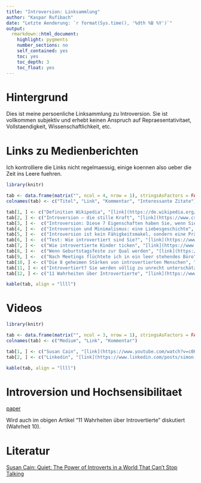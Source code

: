 ```yaml
---
title: "Introversion: Linksammlung"
author: "Kaspar Rufibach"
date: "Letzte Aenderung: `r format(Sys.time(), '%dth %B %Y')`"
output: 
  rmarkdown::html_document:
    highlight: pygments
    number_sections: no
    self_contained: yes
    toc: yes
    toc_depth: 3
    toc_float: yes
---
```


# Hintergrund

Dies ist meine persoenliche Linksammlung zu Introversion. Sie ist vollkommen subjektiv und erhebt keinen Anspruch auf Repraesentativitaet, Vollstaendigkeit, Wissenschaftlichkeit, etc.

# Links zu Medienberichten

Ich kontrolliere die Links nicht regelmaessig, einige koennen also ueber die Zeit ins Leere fuehren.

```r
library(knitr)

tab <- data.frame(matrix("", ncol = 4, nrow = 1), stringsAsFactors = FALSE)
colnames(tab) <- c("Titel", "Link", "Kommentar", "Interessante Zitate")

tab[1, ] <- c("Definition Wikipedia", "[link](https://de.wikipedia.org/wiki/Introversion_und_Extraversion)", "", "")
tab[2, ] <- c("Introversion – die stille Kraft", "[link](https://www.css.ch/de/firmenkunden/angebote/betriebliche-gesundheit/introversion.html)", "CSS Krankenkasse", "Besonders in Gruppen halten sie sich gerne im Hintergrund. Dies führt dazu, dass Introversion häufig mit Schüchternheit verwechselt wird. Dies ist aber ein Irrtum, da introvertierte Menschen nicht zwingend schüchtern sind. ... Man schätzt heute, dass rund 25% der Menschen eher introvertiert und 75% extravertiert veranlagt sind. ... Das Gehirn von introvertierten Menschen nimmt äussere Reize stärker wahr. Somit kann es schneller zu einer Reizüberflutung beispielsweise durch Geräusche, Licht oder visuelle Eindrücke kommen.")
tab[3, ] <-  c("Introversion: Diese 7 Eigenschaften haben Sie, wenn Sie introvertiert sind", "[link](https://praxistipps.focus.de/introversion-diese-7-eigenschaften-haben-sie-wenn-sie-introvertiert-sind_110213)", "", "Fühlen Sie sich ausgelaugt, nachdem Sie von einer Veranstaltung mit einer großen Anzahl von Personen zurückkommen, ist das bereits ein erstes Indiz für Introvertiertheit. Auch wenn Sie mit engen Freunden interagieren, spüren Sie hinterher das Bedürfnis nach einem ruhigen Rückzugsort. ... Introvertierte präferieren wenige, intensiv gepflegte Freundschaften, gegenüber einem großen Freundeskreis. Gerade weil das Interagieren mit anderen für Introvertierte ein Kraftakt ist, gehen Sie bei der Auswahl Ihres sozialen Umfelds viel selektiver vor.")
tab[4, ] <-  c("Introversion und Minimalismus: eine Liebesgeschichte", "[link](https://minimalismus21.de/2020/11/01/introversion-und-minimalismus/)", "", "Introvertierte Menschen verarbeiten Reize anders, weshalb sie von ihnen auch schneller überansprucht werden. Im Umkehrschluss tanken Introvertierte die verlorene Energie wieder auf, wenn sie alleine oder mit wenigen Menschen zusammen sind. ... Introvertierte reagieren empfindlicher auf Umweltreize, Veränderungen und soziale Kontakte. An den Tagen, an denen die Pausen zwischen diesen Eindrücken ausbleiben, wird alles schnell zu viel.")
tab[5, ] <-  c("Introversion ist kein Fähigkeitsmakel, sondern eine Präferenz", "[link](https://www.deutschlandfunknova.de/beitrag/psychologin-ueber-introvertierte-menschen-es-gibt-ein-bisschen-das-stereotyp-alle-sollten-extravertiert-sein)", "", "")
tab[6, ] <-  c("Test: Wie introvertiert sind Sie?", "[link](https://www.srf.ch/kultur/gesellschaft-religion/test-wie-introvertiert-sind-sie)", "Links zu weiteren SRF Sendungen zum Thema", "")
tab[7, ] <-  c("Wie introvertierte Kinder ticken", "[link](https://www.wireltern.ch/artikel/wie-introvertierte-kinder-ticken-1119)", "", "")
tab[8, ] <-  c("Wenn Geburtstagsfeste zur Qual werden", "[link](https://www.srf.ch/kultur/gesellschaft-religion/wenn-geburtstagsfeste-zur-qual-werden)", "Interview mit jemandem, der die Gefühlslage beschreibt", "Bei diesen Geburtstagseinladungen denke ich: Muss ich mir das jetzt antun? ... Es ist wichtig in unserer Welt, dass es Leute gibt, die gut zuhören können. Und das können Introvertierte: zuhören, wahrnehmen, spüren. Das ist eine Stärke. Eine andere ist das überlegte Handeln. Introvertierte sind Leute, die erst überlegen und dann tun. ... Ausserdem kann ich konzentriert arbeiten und gut mit mir allein sein. Auch das ist eine Qualität: Ich kann mich im Alleinsein erholen. Das gibt mir ein Stück Unabhängigkeit und Freiheit.")
tab[9, ] <-  c("Nach Meetings flüchtete ich in ein leer stehendes Büro", "[link](https://www.zeit.de/arbeit/2019-01/introvertierte-job-smalltalk-telefonate-arbeitsleben-tipps/komplettansicht)", "", "Im Arbeitsleben brauchen Introvertierte drei Dinge, um richtig gut zu sein: Zeit, Raum und Ruhe. ... Introvertierte fühlen sich nicht unbedingt befangen in Gesellschaft – aber sie brauchen Rückzugsmöglichkeiten, um sich davon erholen zu können. ... Introvertierte sind nicht automatisch Eigenbrötler. Sie tauschen sich gern aus – am liebsten unter vier Augen oder im kleinen Kreis. Da sie nur begrenzte Ressourcen für menschlichen Kontakt haben, haushalten sie eben damit. ... Denn noch stressiger als viele Menschen sind viele fremde Menschen. ... Es gibt noch etwas, worin Introvertierte ziemlich schlecht sind: Smalltalk. ... Mein Mittel dagegen: den Smalltalk weglassen und einfach mit der Tür ins Haus fallen. Das irritiert einige Gesprächspartner –kann aber manchmal auch von Vorteil sein. ... Womit kann man Introvertierte also kriegen? Mit Ideen und Konzepten. Wenn sie für eine Sache wirklich brennen, laufen sie zur Höchstform auf. Deshalb sind Intros oft in Feldern zu finden, wo sie sich ganz ihrem Thema widmen können: zum Beispiel Wissenschaft oder Kunst. ... Alles ist besser, als herumzustehen und sich oberflächlich mit Fremden zu unterhalten. ... Durch ihre Neigung, viel über die Welt nachzudenken und zu philosophieren, sind Introvertierte oft moralische Menschen, denen ihre Werte besonders wichtig sind. ... Die vielleicht überraschendste Nachricht: Introvertierte sind begabte Führungskräfte.")
tab[10, ] <- c("Die 8 geheimen Stärken von introvertierten Menschen", "[link](https://intropower.de/8-staerken-introvertiert)", "", "Kreativität muss nicht zwingend etwas mit Kunst oder Musik zu tun haben. Wir sind kreativ, wenn wir etwas Neues erschaffen oder erdenken. Und wenn es um das „Erdenken“ geht, sind Introvertierte ganz vorne mit dabei. ... Denn wir fühlen uns in unserer eigenen Gedankenwelt besonders wohl. Wir sind es gewohnt, viel nachzudenken, zu analysieren und zu reflektieren. ... Wir introvertierten Menschen sind von Natur aus gute Beobachter. Wir nehmen uns Zeit, die aufgenommenen Informationen in einem Gespräch zu verarbeiten. Dadurch fällt es uns leicht, das Wesentliche aus den Worten und der Körpersprache des anderen herauszufiltern. Und wir können in unseren Antworten direkt darauf eingehen.")
tab[11, ] <- c("Introvertiert? Sie werden völlig zu unrecht unterschätzt!", "[link](https://karrierebibel.de/introvertiert/)", "", "Informationen einfach hinnehmen und akzeptieren? Nicht bei einem Introvertierten. Veränderungen oder neue Impulse werden zunächst einmal hinterfragt und kritisch überdacht. ... Der Zweck ist jedoch nicht, die Veränderungen aufzuhalten, sondern diese zu verbessern und Fehler aufzudecken. So bieten Introvertierte in vielen Fällen einen zweiten Blickwinkel, der nicht unbeachtet bleiben sollte.")
tab[12, ] <- c("11 Wahrheiten über Introvertierte", "[link](https://www.businessladys.de/11-wahrheiten-ueber-introvertierte/)", "Besprechung/Zsf des Buchs von Susan Cain (siehe unten)", "Überhaupt sind überraschend viele Menschen, die auf der Bühne stehen, introvertiert: Schauspieler, Musiker, Comedians, Lehrer, Wissenschaftler. Sie können sich für eine gewisse Zeit „anknipsen“, haben auch wirklich Spaß dabei, brauchen dann aber wieder dringend und ausreichend alone time, um sich zu regenerieren. Ich würde es mal so definieren: Die Extros gehen hinterher noch mit ihren Fans einen trinken, die Intros verschwinden grußlos durch die Hintertür. ... Intros brauchen Rückzugsmöglichkeiten. Und zwar wie die Luft zum Atmen. Nach meiner „Diagnose“ wurde mir klar, warum ich auf den meisten Partys irgendwo rumstand (oder -lag) und mir wünschte, ich wäre zu Hause auf dem Sofa, mit einem guten Buch und einer Tasse Tee. Denn das ist der natürliche Habitat des Intros. (Und natürlich: der Wald, die Berge.)")

kable(tab, align = "llll")
```

# Videos

```r
library(knitr)

tab <- data.frame(matrix("", ncol = 3, nrow = 1), stringsAsFactors = FALSE)
colnames(tab) <- c("Medium", "Link", "Kommentar")

tab[1, ] <- c("Susan Cain", "[link](https://www.youtube.com/watch?v=c0KYU2j0TM4)", "Ted Talk über Introversion, > 12 Mio angeschaut")
tab[2, ] <- c("Linkedin", "[link](https://www.linkedin.com/posts/simon-sinek_how-to-leverage-being-an-introvert-activity-6795204332234006528-LaGg/)", "Kurzes Video von Simon Sinek, das Introversion illustriert")

kable(tab, align = "llll")
```

# Introversion und Hochsensibilitaet

[paper](http://hsperson.com/pdf/JPSP_Aron_and_Aron_97_Sensitivity_vs_I_and_N.pdf)

Wird auch im obigen Artikel "11 Wahrheiten über Introvertierte" diskutiert (Wahrheit 10).

# Literatur

[Susan Cain: Quiet: The Power of Introverts in a World That Can't Stop Talking](https://www.amazon.de/dp/0141029196/ref=pe_3044161_185740101_TE_item)

